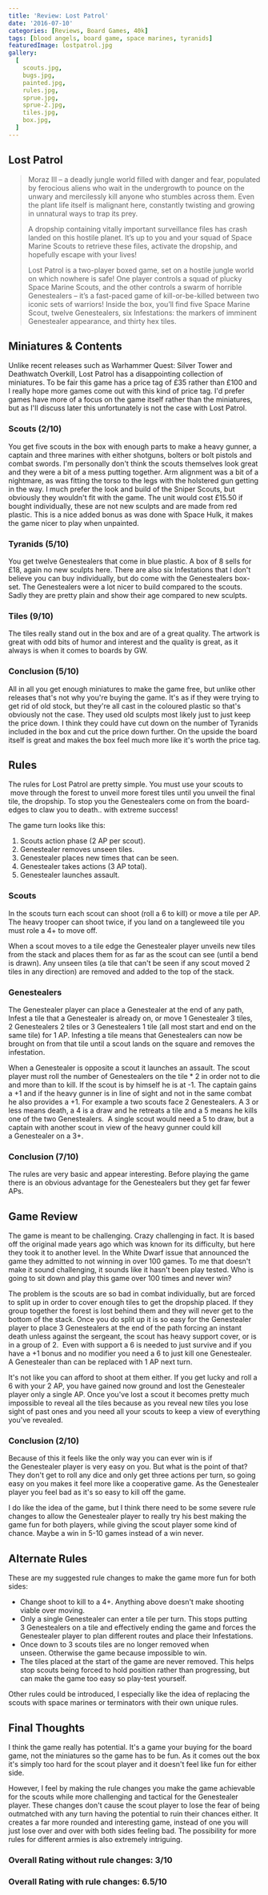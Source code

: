 ```yaml
---
title: 'Review: Lost Patrol'
date: '2016-07-10'
categories: [Reviews, Board Games, 40k]
tags: [blood angels, board game, space marines, tyranids]
featuredImage: lostpatrol.jpg
gallery:
  [
    scouts.jpg,
    bugs.jpg,
    painted.jpg,
    rules.jpg,
    sprue.jpg,
    sprue-2.jpg,
    tiles.jpg,
    box.jpg,
  ]
---
```


## Lost Patrol

> Moraz III – a deadly jungle world filled with danger and fear, populated by ferocious aliens who wait in the undergrowth to pounce on the unwary and mercilessly kill anyone who stumbles across them. Even the plant life itself is malignant here, constantly twisting and growing in unnatural ways to trap its prey.
>
> A dropship containing vitally important surveillance files has crash landed on this hostile planet. It’s up to you and your squad of Space Marine Scouts to retrieve these files, activate the dropship, and hopefully escape with your lives!
>
> Lost Patrol is a two-player boxed game, set on a hostile jungle world on which nowhere is safe! One player controls a squad of plucky Space Marine Scouts, and the other controls a swarm of horrible Genestealers – it’s a fast-paced game of kill-or-be-killed between two iconic sets of warriors! Inside the box, you’ll find five Space Marine Scout, twelve Genestealers, six Infestations: the markers of imminent Genestealer appearance, and thirty hex tiles.

## Miniatures & Contents

Unlike recent releases such as Warhammer Quest: Silver Tower and Deathwatch Overkill, Lost Patrol has a disappointing collection of miniatures. To be fair this game has a price tag of £35 rather than £100 and I really hope more games come out with this kind of price tag. I'd prefer games have more of a focus on the game itself rather than the miniatures, but as I'll discuss later this unfortunately is not the case with Lost Patrol.

### Scouts (2/10)

You get five scouts in the box with enough parts to make a heavy gunner, a captain and three marines with either shotguns, bolters or bolt pistols and combat swords. I'm personally don't think the scouts themselves look great and they were a bit of a mess putting together. Arm alignment was a bit of a nightmare, as was fitting the torso to the legs with the holstered gun getting in the way. I much prefer the look and build of the Sniper Scouts, but obviously they wouldn't fit with the game. The unit would cost £15.50 if bought individually, these are not new sculpts and are made from red plastic. This is a nice added bonus as was done with Space Hulk, it makes the game nicer to play when unpainted.

### Tyranids (5/10)

You get twelve Genestealers that come in blue plastic. A box of 8 sells for £18, again no new sculpts here. There are also six Infestations that I don't believe you can buy individually, but do come with the Genestealers box-set. The Genestealers were a lot nicer to build compared to the scouts. Sadly they are pretty plain and show their age compared to new sculpts.

### Tiles (9/10)

The tiles really stand out in the box and are of a great quality. The artwork is great with odd bits of humor and interest and the quality is great, as it always is when it comes to boards by GW.

### Conclusion (5/10)

All in all you get enough miniatures to make the game free, but unlike other releases that's not why you're buying the game. It's as if they were trying to get rid of old stock, but they're all cast in the coloured plastic so that's obviously not the case. They used old sculpts most likely just to just keep the price down. I think they could have cut down on the number of Tyranids included in the box and cut the price down further. On the upside the board itself is great and makes the box feel much more like it's worth the price tag.

## Rules

The rules for Lost Patrol are pretty simple. You must use your scouts to  move through the forest to unveil more forest tiles until you unveil the final tile, the dropship. To stop you the Genestealers come on from the board-edges to claw you to death.. with extreme success!

The game turn looks like this:

1.  Scouts action phase (2 AP per scout).
2.  Genestealer removes unseen tiles.
3.  Genestealer places new times that can be seen.
4.  Genestealer takes actions (3 AP total).
5.  Genestealer launches assault.

### Scouts

In the scouts turn each scout can shoot (roll a 6 to kill) or move a tile per AP. The heavy trooper can shoot twice, if you land on a tangleweed tile you must role a 4+ to move off.

When a scout moves to a tile edge the Genestealer player unveils new tiles from the stack and places them for as far as the scout can see (until a bend is drawn). Any unseen tiles (a tile that can't be seen if any scout moved 2 tiles in any direction) are removed and added to the top of the stack.

### Genestealers

The Genestealer player can place a Genestealer at the end of any path, Infest a tile that a Genestealer is already on, or move 1 Genestealer 3 tiles, 2 Genestealers 2 tiles or 3 Genestealers 1 tile (all most start and end on the same tile) for 1 AP. Infesting a tile means that Genestealers can now be brought on from that tile until a scout lands on the square and removes the infestation.

When a Genestealer is opposite a scout it launches an assault. The scout player must roll the number of Genestealers on the tile \* 2 in order not to die and more than to kill. If the scout is by himself he is at -1\. The captain gains a +1 and if the heavy gunner is in line of sight and not in the same combat he also provides a +1\. For example a two scouts face 2 Genestealers. A 3 or less means death, a 4 is a draw and he retreats a tile and a 5 means he kills one of the two Genestealers.  A single scout would need a 5 to draw, but a captain with another scout in view of the heavy gunner could kill a Genestealer on a 3+.

### Conclusion (7/10)

The rules are very basic and appear interesting. Before playing the game there is an obvious advantage for the Genestealers but they get far fewer APs.

## Game Review

The game is meant to be challenging. Crazy challenging in fact. It is based off the original made years ago which was known for its difficulty, but here they took it to another level. In the White Dwarf issue that announced the game they admitted to not winning in over 100 games. To me that doesn't make it sound challenging, it sounds like it hasn't been play tested. Who is going to sit down and play this game over 100 times and never win?

The problem is the scouts are so bad in combat individually, but are forced to split up in order to cover enough tiles to get the dropship placed. If they group together the forest is lost behind them and they will never get to the bottom of the stack. Once you do split up it is so easy for the Genestealer player to place 3 Genestealers at the end of the path forcing an instant death unless against the sergeant, the scout has heavy support cover, or is in a group of 2.  Even with support a 6 is needed to just survive and if you have a +1 bonus and no modifier you need a 6 to just kill one Genestealer. A Genestealer than can be replaced with 1 AP next turn.

It's not like you can afford to shoot at them either. If you get lucky and roll a 6 with your 2 AP, you have gained now ground and lost the Genestealer player only a single AP. Once you've lost a scout it becomes pretty much impossible to reveal all the tiles because as you reveal new tiles you lose sight of past ones and you need all your scouts to keep a view of everything you've revealed.

### Conclusion (2/10)

Because of this it feels like the only way you can ever win is if the Genestealer player is very easy on you. But what is the point of that? They don't get to roll any dice and only get three actions per turn, so going easy on you makes it feel more like a cooperative game. As the Genestealer player you feel bad as it's so easy to kill off the game.

I do like the idea of the game, but I think there need to be some severe rule changes to allow the Genestealer player to really try his best making the game fun for both players, while giving the scout player some kind of chance. Maybe a win in 5-10 games instead of a win never.

## Alternate Rules

These are my suggested rule changes to make the game more fun for both sides:

- Change shoot to kill to a 4+. Anything above doesn't make shooting viable over moving.
- Only a single Genestealer can enter a tile per turn. This stops putting 3 Genestealers on a tile and effectively ending the game and forces the Genestealer player to plan different routes and place their Infestations.
- Once down to 3 scouts tiles are no longer removed when unseen. Otherwise the game because impossible to win.
- The tiles placed at the start of the game are never removed. This helps stop scouts being forced to hold position rather than progressing, but can make the game too easy so play-test yourself.

Other rules could be introduced, I especially like the idea of replacing the scouts with space marines or terminators with their own unique rules.

## Final Thoughts

I think the game really has potential. It's a game your buying for the board game, not the miniatures so the game has to be fun. As it comes out the box it's simply too hard for the scout player and it doesn't feel like fun for either side.

However, I feel by making the rule changes you make the game achievable for the scouts while more challenging and tactical for the Genestealer player. These changes don't cause the scout player to lose the fear of being outmatched with any turn having the potential to ruin their chances either. It creates a far more rounded and interesting game, instead of one you will just lose over and over with both sides feeling bad. The possibility for more rules for different armies is also extremely intriguing.

### Overall Rating without rule changes: 3/10

### Overall Rating with rule changes: 6.5/10
